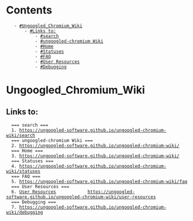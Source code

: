 = Contents =
    - [[#Ungoogled_Chromium_Wiki]]
        - [[#Links to:]]
            - [[#search]]
            - [[#ungoogled-chromium Wiki]]
            - [[#Home]]
            - [[#Statuses]]
            - [[#FAQ]]
            - [[#User Resources]]
            - [[#Debugging]]

= Ungoogled_Chromium_Wiki =


== Links to: ==
   === search ===
   1. https://ungoogled-software.github.io/ungoogled-chromium-wiki/search
   === ungoogled-chromium Wiki ===
   2. https://ungoogled-software.github.io/ungoogled-chromium-wiki/
   === Home ===
   3. https://ungoogled-software.github.io/ungoogled-chromium-wiki/
   === Statuses ===
   4. https://ungoogled-software.github.io/ungoogled-chromium-wiki/statuses
   === FAQ ===
   5. https://ungoogled-software.github.io/ungoogled-chromium-wiki/faq
   === User Resources ===
   6. [[ungoogled_user_resources|User Resources]] 			 https://ungoogled-software.github.io/ungoogled-chromium-wiki/user-resources
   === Debugging ===
   7. https://ungoogled-software.github.io/ungoogled-chromium-wiki/debugging
